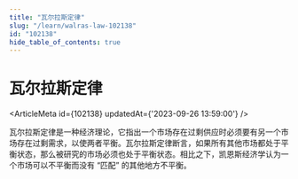 ```yaml
---
title: "瓦尔拉斯定律"
slug: "/learn/walras-law-102138"
id: "102138"
hide_table_of_contents: true
---
```



# 瓦尔拉斯定律

<ArticleMeta id={102138} updatedAt={'2023-09-26 13:59:00'} />
<div className='border-solid border-b border-t-0 my-4 border-[var(--ifm-color-gray-300)]' />

瓦尔拉斯定律是一种经济理论，它指出一个市场存在过剩供应时必须要有另一个市场存在过剩需求，以使两者平衡。瓦尔拉斯定律断言，如果所有其他市场都处于平衡状态，那么被研究的市场必须也处于平衡状态。相比之下，凯恩斯经济学认为一个市场可以不平衡而没有 “匹配” 的其他地方不平衡。
